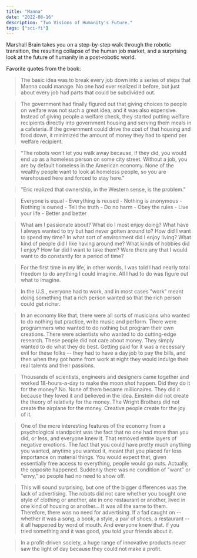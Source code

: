 ```yaml
---
title: "Manna"
date: "2022-08-16"
description: "Two Visions of Humanity's Future."
tags: ["sci-fi"]
---
```


Marshall Brain takes you on a step-by-step walk through the robotic transition, the resulting collapse of the human job market, and a surprising look at the future of humanity in a post-robotic world.

Favorite quotes from the book:

> The basic idea was to break every job down into a series of steps that Manna could manage. No one had ever realized it before, but just about every job had parts that could be subdivided out.

> The government had finally figured out that giving choices to people on welfare was not such a great idea, and it was also expensive. Instead of giving people a welfare check, they started putting welfare recipients directly into government housing and serving them meals in a cafeteria. If the government could drive the cost of that housing and food down, it minimized the amount of money they had to spend per welfare recipient.

> "The robots won't let you walk away because, if they did, you would end up as a homeless person on some city street. Without a job, you are by default homeless in the American economy. None of the wealthy people want to look at homeless people, so you are warehoused here and forced to stay here."

> "Eric realized that ownership, in the Western sense, is the problem."

> Everyone is equal - Everything is reused - Nothing is anonymous - Nothing is owned - Tell the truth - Do no harm - Obey the rules - Live your life - Better and better

> What am I passionate about? What do I most enjoy doing? What have I always wanted to try but had never gotten around to? How did I want to spend my time? In what sort of environment did I enjoy living? What kind of people did I like having around me? What kinds of hobbies did I enjoy? How far did I want to take them? Were there any that I would want to do constantly for a period of time?

> For the first time in my life, in other words, I was told I had nearly total freedom to do anything I could imagine. All I had to do was figure out what to imagine.

> In the U.S., everyone had to work, and in most cases "work" meant doing something that a rich person wanted so that the rich person could get richer.

> In an economy like that, there were all sorts of musicians who wanted to do nothing but practice, write music and perform. There were programmers who wanted to do nothing but program their own creations. There were scientists who wanted to do cutting-edge research. These people did not care about money. They simply wanted to do what they do best. Getting paid for it was a necessary evil for these folks -- they had to have a day job to pay the bills, and then when they got home from work at night they would indulge their real talents and their passions.

> Thousands of scientists, engineers and designers came together and worked 18-hours-a-day to make the moon shot happen. Did they do it for the money? No. None of them became millionaires. They did it because they loved it and believed in the idea. Einstein did not create the theory of relativity for the money. The Wright Brothers did not create the airplane for the money. Creative people create for the joy of it.

> One of the more interesting features of the economy from a psychological standpoint was the fact that no one had more than you did, or less, and everyone knew it. That removed entire layers of negative emotions. The fact that you could have pretty much anything you wanted, anytime you wanted it, meant that you placed far less importance on material things. You would expect that, given essentially free access to everything, people would go nuts. Actually, the opposite happened. Suddenly there was no condition of "want" or "envy," so people had no need to show off.

> This will sound surprising, but one of the bigger differences was the lack of advertising. The robots did not care whether you bought one style of clothing or another, ate in one restaurant or another, lived in one kind of housing or another... It was all the same to them. Therefore, there was no need for advertising. If a fad caught on -- whether it was a song, a book, a style, a pair of shoes, a restaurant -- it all happened by word of mouth. And everyone knew that. If you tried something and it was good, you told your friends about it.

> In a profit-driven society, a huge range of innovative products never saw the light of day because they could not make a profit.
